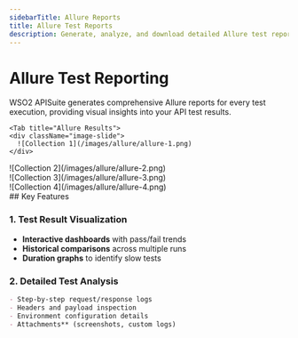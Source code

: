 ```yaml
---
sidebarTitle: Allure Reports
title: Allure Test Reports
description: Generate, analyze, and download detailed Allure test reports for your API test executions.
---
```



# Allure Test Reporting

WSO2 APISuite generates comprehensive Allure reports for every test execution, providing visual insights into your API test results.

<ReportScreenshot 
  light="/images/allure-report-light.png" 
  dark="/images/allure-report-dark.png" 
  alt="Allure Report Dashboard"
  caption="Sample Allure Report showing test execution statistics"
/>
<Tabs>
 
 
    <Tab title="Allure Results">
    <div className="image-slide">
      ![Collection 1](/images/allure/allure-1.png)
    </div>
  </Tab>
   <Tab title="Status">
    <div className="image-slide">
      ![Collection 2](/images/allure/allure-2.png)
    </div>
  </Tab>
   <Tab title="Suites">
    <div className="image-slide">
      ![Collection 3](/images/allure/allure-3.png)
    </div>
  </Tab>
   <Tab title="Categories">
    <div className="image-slide">
      ![Collection 4](/images/allure/allure-4.png)
    </div>
  </Tab>
</Tabs>
## Key Features

### 1. Test Result Visualization
- **Interactive dashboards** with pass/fail trends
- **Historical comparisons** across multiple runs
- **Duration graphs** to identify slow tests

### 2. Detailed Test Analysis
```markdown
- Step-by-step request/response logs
- Headers and payload inspection
- Environment configuration details
- Attachments** (screenshots, custom logs)